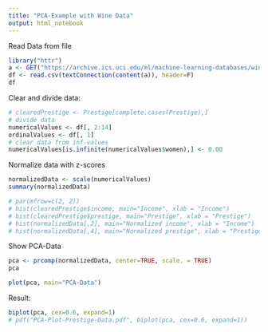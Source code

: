 ```yaml
---
title: "PCA-Example with Wine Data"
output: html_notebook
---
```

Read Data from file
```r
library("httr")
a <- GET("https://archive.ics.uci.edu/ml/machine-learning-databases/wine/wine.data")
df <- read.csv(textConnection(content(a)), header=F)
df
```
Clear and divide data:
```r
# clearedPrestige <- Prestige[complete.cases(Prestige),]
# divide data
numericalValues <- df[, 2:14]
ordinalValues <- df[, 1]
# clear data from inf-values
numericalValues[is.infinite(numericalValues$women),] <- 0.00
```
Normalize data with z-scores
```r
normalizedData <- scale(numericalValues)
summary(normalizedData)
```
```r
# par(mfrow=c(2, 2))
# hist(clearedPrestige$income, main="Income", xlab = "Income")
# hist(clearedPrestige$prestige, main="Prestige", xlab = "Prestige")
# hist(normalizedData[,2], main="Normalized income", xlab = "Income")
# hist(normalizedData[,4], main="Normalized prestige", xlab = "Prestige")
```
Show PCA-Data
```r
pca <- prcomp(normalizedData, center=TRUE, scale. = TRUE)
pca
```
```r
plot(pca, main="PCA-Data")
```
Result:
```r
biplot(pca, cex=0.6, expand=1)
# pdf("PCA-Plot-Prestige-Data.pdf", biplot(pca, cex=0.6, expand=1))
```